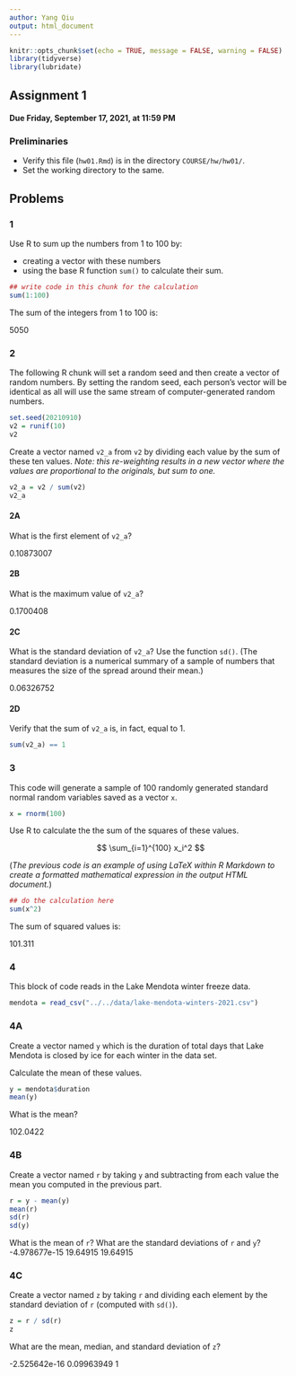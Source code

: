 ```yaml
---
author: Yang Qiu
output: html_document
---
```


```r
knitr::opts_chunk$set(echo = TRUE, message = FALSE, warning = FALSE)
library(tidyverse)
library(lubridate)
```

## Assignment 1

#### Due Friday, September 17, 2021, at 11:59 PM

### Preliminaries

- Verify this file (`hw01.Rmd`) is in the directory `COURSE/hw/hw01/`.
- Set the working directory to the same.

## Problems

### 1

Use R to sum up the numbers from 1 to 100 by:

- creating a vector with these numbers
- using the base R function `sum()` to calculate their sum.

```r
## write code in this chunk for the calculation
sum(1:100)
```

The sum of the integers from 1 to 100 is:

5050

### 2

The following R chunk will set a random seed and then create a vector of random numbers.
By setting the random seed, each person's vector will be identical as all will use the same stream of computer-generated random numbers.

```r
set.seed(20210910)
v2 = runif(10)
v2
```

Create a vector named `v2_a` from `v2` by dividing each value by the sum of these ten values. *Note: this re-weighting results in a new vector where the values are proportional to the originals, but sum to one.*

```r
v2_a = v2 / sum(v2)
v2_a
```

#### 2A

What is the first element of `v2_a`?

0.10873007

#### 2B

What is the maximum value of `v2_a`?

0.1700408

#### 2C

What is the standard deviation of `v2_a`? Use the function `sd()`.
(The standard deviation is a numerical summary of a sample of numbers that measures the size of the spread around their mean.)

0.06326752

#### 2D

Verify that the sum of `v2_a` is, in fact, equal to 1.

```r
sum(v2_a) == 1
```

### 3

This code will generate a sample of 100 randomly generated standard normal random variables saved as a vector `x`.

```r
x = rnorm(100)
```

Use R to calculate the the sum of the squares of these values.

$$
\sum_{i=1}^{100} x_i^2
$$

(*The previous code is an example of using LaTeX within R Markdown to create a formatted mathematical expression in the output HTML document.*)

```r
## do the calculation here
sum(x^2)
```

The sum of squared values is:

101.311

### 4

This block of code reads in the Lake Mendota winter freeze data.

```r
mendota = read_csv("../../data/lake-mendota-winters-2021.csv")
```

### 4A

Create a vector named `y` which is the duration of total days that Lake Mendota is closed by ice for each winter in the data set.

Calculate the mean of these values.

```r
y = mendota$duration
mean(y)
```

What is the mean?

102.0422

### 4B

Create a vector named `r` by taking `y` and subtracting from each value the mean you computed in the previous part.

```r
r = y - mean(y)
mean(r)
sd(r)
sd(y)
```

What is the mean of `r`?
What are the standard deviations of `r` and `y`?
-4.978677e-15
19.64915              19.64915

### 4C

Create a vector named `z` by taking `r` and dividing each element by the standard deviation of `r` (computed with `sd()`).

```r
z = r / sd(r)
z
```

What are the mean, median, and standard deviation of `z`?

-2.525642e-16
0.09963949
1







